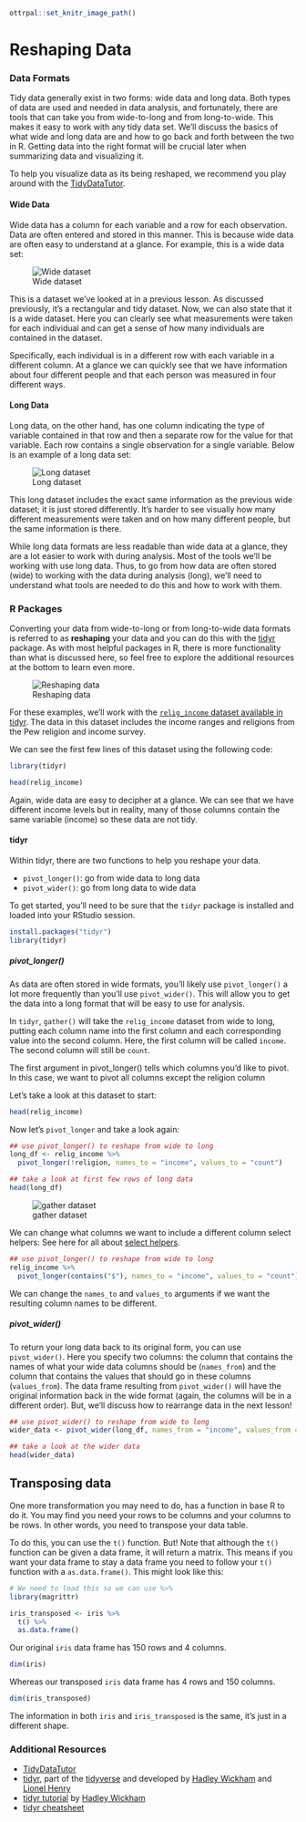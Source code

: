 ```r
ottrpal::set_knitr_image_path()
```
# Reshaping Data

### Data Formats

Tidy data generally exist in two forms: wide data and long data. Both types of data are used and needed in data analysis, and fortunately, there are tools that can take you from wide-to-long and from long-to-wide. This makes it easy to work with any tidy data set. We'll discuss the basics of what wide and long data are and how to go back and forth between the two in R. Getting data into the right format will be crucial later when summarizing data and visualizing it.

To help you visualize data as its being reshaped, we recommend you play around with the [TidyDataTutor](https://tidydatatutor.com/vis.html).

#### Wide Data

Wide data has a column for each variable and a row for each observation. Data are often entered and stored in this manner. This is because wide data are often easy to understand at a glance. For example, this is a wide data set:


![Wide dataset](https://docs.google.com/presentation/d/14msuN3MbQE6BSIaNu2ipv1-5ypgvWlxsGwn3jmpFyAI/export/png?id=14msuN3MbQE6BSIaNu2ipv1-5ypgvWlxsGwn3jmpFyAI&pageid=g2bfdb07292_0_151)

This is a dataset we've looked at in a previous lesson. As discussed previously, it's a rectangular and tidy dataset. Now, we can also state that it is a wide dataset. Here you can clearly see what measurements were taken for each individual and can get a sense of how many individuals are contained in the dataset.

Specifically, each individual is in a different row with each variable in a different column. At a glance we can quickly see that we have information about four different people and that each person was measured in four different ways.

#### Long Data

Long data, on the other hand, has one column indicating the type of variable contained in that row and then a separate row for the value for that variable. Each row contains a single observation for a single variable.  Below is an example of a long data set:


![Long dataset](https://docs.google.com/presentation/d/14msuN3MbQE6BSIaNu2ipv1-5ypgvWlxsGwn3jmpFyAI/export/png?id=14msuN3MbQE6BSIaNu2ipv1-5ypgvWlxsGwn3jmpFyAI&pageid=g38bb68a532_0_0)

This long dataset includes the exact same information as the previous wide dataset; it is just stored differently. It's harder to see visually how many different measurements were taken and on how many different people, but the same information is there.

While long data formats are less readable than wide data at a glance, they are a lot easier to work with during analysis. Most of the tools we'll be working with use long data. Thus, to go from how data are often stored (wide) to working with the data during analysis (long), we'll need to understand what tools are needed to do this and how to work with them.

### R Packages

Converting your data from wide-to-long or from long-to-wide data formats is referred to as **reshaping** your data and you can do this with the [tidyr](https://tidyr.tidyverse.org/) package. As with most helpful packages in R, there is more functionality than what is discussed here, so feel free to explore the additional resources at the bottom to learn even more.


![Reshaping data](https://docs.google.com/presentation/d/14msuN3MbQE6BSIaNu2ipv1-5ypgvWlxsGwn3jmpFyAI/export/png?id=14msuN3MbQE6BSIaNu2ipv1-5ypgvWlxsGwn3jmpFyAI&pageid=g38bb68a532_0_13)

For these examples, we'll work with the [`relig_income` dataset available in tidyr](https://tidyr.tidyverse.org/reference/relig_income.html). The data in this dataset includes the income ranges and religions from the Pew religion and income survey.

We can see the first few lines of this dataset using the following code:

```r
library(tidyr)

head(relig_income)
```

Again, wide data are easy to decipher at a glance. We can see that we have different income levels but in reality, many of those columns contain the same variable (income) so these data are not tidy.

#### tidyr

Within tidyr, there are two functions to help you reshape your data.

* `pivot_longer()`: go from wide data to long data
* `pivot_wider()`: go from long data to wide data

To get started, you'll need to be sure that the `tidyr` package is installed and loaded into your RStudio session.

```r
install.packages("tidyr")
library(tidyr)
```

##### pivot_longer()

As data are often stored in wide formats, you'll likely use `pivot_longer()` a lot more frequently than you'll use `pivot_wider()`. This will allow you to get the data into a long format that will be easy to use for analysis.

In `tidyr`, `gather()` will take the `relig_income` dataset from wide to long, putting each column name into the first column and each corresponding value into the second column. Here, the first column will be called `income`. The second column will still be `count`.

The first argument in pivot_longer() tells which columns you'd like to pivot. In this case, we want to pivot all columns except the religion column

Let's take a look at this dataset to start:
```r
head(relig_income)
```

Now let's `pivot_longer` and take a look again:

```r
## use pivot_longer() to reshape from wide to long
long_df <- relig_income %>%
  pivot_longer(!religion, names_to = "income", values_to = "count")

## take a look at first few rows of long data
head(long_df)
```


![gather dataset](https://docs.google.com/presentation/d/14msuN3MbQE6BSIaNu2ipv1-5ypgvWlxsGwn3jmpFyAI/export/png?id=14msuN3MbQE6BSIaNu2ipv1-5ypgvWlxsGwn3jmpFyAI&pageid=g38bb68a532_0_205)

We can change what columns we want to include a different column select helpers:
See here for all about [select helpers](https://dplyr.tidyverse.org/reference/select.html).

```r
## use pivot_longer() to reshape from wide to long
relig_income %>%
  pivot_longer(contains("$"), names_to = "income", values_to = "count")
```

We can change the `names_to` and `values_to` arguments if we want the resulting column names to be different.

##### pivot_wider()

To return your long data back to its original form, you can use `pivot_wider()`. Here you specify two columns: the column that contains the names of what your wide data columns should be (`names_from`) and the column that contains the values that should go in these columns (`values_from`). The data frame resulting from `pivot_wider()` will have the original information back in the wide format (again, the columns will be in a different order). But, we'll discuss how to rearrange data in the next lesson!

```r
## use pivot_wider() to reshape from wide to long
wider_data <- pivot_wider(long_df, names_from = "income", values_from = "count")

## take a look at the wider data
head(wider_data)
```

## Transposing data

One more transformation you may need to do, has a function in base R to do it.
You may find you need your rows to be columns and your columns to be rows. In other words, you need to transpose your data table.

To do this, you can use the `t()` function. But! Note that although the `t()` function can be given a data frame, it will return a matrix. This means if you want your data frame to stay a data frame you need to follow your `t()` function with a `as.data.frame()`. This might look like this:

```r
# We need to load this so we can use %>%
library(magrittr)

iris_transposed <- iris %>%
  t() %>%
  as.data.frame()
```

Our original `iris` data frame has 150 rows and 4 columns.

```r
dim(iris)
```

Whereas our transposed `iris` data frame has 4 rows and 150 columns.

```r
dim(iris_transposed)
```

The information in both `iris` and `iris_transposed` is the same, it's just in a different shape.


### Additional Resources

* [TidyDataTutor](https://tidydatatutor.com/vis.html)
* [tidyr](https://tidyr.tidyverse.org/), part of the [tidyverse](https://www.tidyverse.org/) and developed by [Hadley Wickham](http://hadley.nz/) and [Lionel Henry](https://github.com/lionel-)
* [tidyr tutorial](https://blog.rstudio.com/2014/07/22/introducing-tidyr/) by [Hadley Wickham](http://hadley.nz/)
* [tidyr cheatsheet](https://github.com/rstudio/cheatsheets/blob/main/tidyr.pdf)
